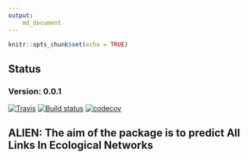 ```yaml
---
output:
    md_document
---
```



```r
knitr::opts_chunk$set(echo = TRUE)
```


## Status

### Version: 0.0.1

[![Travis](https://travis-ci.org/TheoreticalEcosystemEcology/alienR.svg?branch=master)](https://travis-ci.org/TheoreticalEcosystemEcology/alienR)
[![Build status](https://ci.appveyor.com/api/projects/status/sk3sbvusvcyy0at0?svg=true)](https://ci.appveyor.com/project/TheoreticalEcosystemEcology/alienR/build/1.0.7)
[![codecov](https://codecov.io/gh/TheoreticalEcosystemEcology/alienR/branch/master/graphs/badge.svg)](https://codecov.io/gh/KevCaz/recruitR)




## ALIEN: The aim of the package is to predict All Links In Ecological Networks
